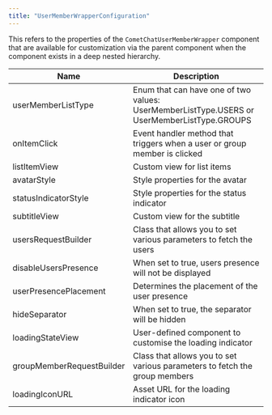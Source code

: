 ```yaml
---
title: "UserMemberWrapperConfiguration"
---
```


This refers to the properties of the `CometChatUserMemberWrapper` component that are available for customization via the parent component when the component exists in a deep nested hierarchy.

| Name                      | Description                                                                                 |
| ------------------------- | ------------------------------------------------------------------------------------------- |
| userMemberListType        | Enum that can have one of two values: UserMemberListType.USERS or UserMemberListType.GROUPS |
| onItemClick               | Event handler method that triggers when a user or group member is clicked                   |
| listItemView              | Custom view for list items                                                                  |
| avatarStyle               | Style properties for the avatar                                                             |
| statusIndicatorStyle      | Style properties for the status indicator                                                   |
| subtitleView              | Custom view for the subtitle                                                                |
| usersRequestBuilder       | Class that allows you to set various parameters to fetch the users                          |
| disableUsersPresence      | When set to true, users presence will not be displayed                                      |
| userPresencePlacement     | Determines the placement of the user presence                                               |
| hideSeparator             | When set to true, the separator will be hidden                                              |
| loadingStateView          | User-defined component to customise the loading indicator                                   |
| groupMemberRequestBuilder | Class that allows you to set various parameters to fetch the group members                  |
| loadingIconURL            | Asset URL for the loading indicator icon                                                    |
